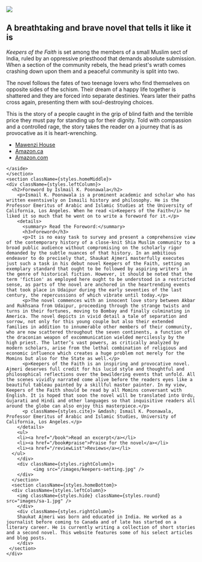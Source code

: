 
  <div className={styles.wrapper}> 
<section className={styles.homeIntro}>          
    <div className={styles.leftColumn}>       
      <img src="/images/keepers-front-standing.jpg" />     
    </div>
    <aside className={styles.rightColumn}>
      <h2 className={styles.bannerHeading}>A breathtaking and brave novel that tells it like it is</h2>
      <p><em>Keepers of the Faith</em> is set among the members of a small Muslim sect of India, ruled by an oppressive priesthood that demands absolute submission. When a section of the community rebels, the head priest's wrath comes crashing down upon them and a peaceful community is split into two.</p>      
      <p>The novel follows the fates of two teenage lovers who find themselves on opposite sides of the schism. Their dream of a happy life together is shattered and they are forced into separate destinies. Years later their paths cross again, presenting them with soul-destroying choices.</p>
      <p>This is the story of a people caught in the grip of blind faith and the terrible price they must pay for standing up for their dignity. Told with compassion and a controlled rage, the story takes the reader on a journey that is as provocative as it is heart-wrenching.</p> 
          <ul className={styles.buttons}>
          <li><a className={styles.button} target="_blank" href="https://www.mawenzihouse.com/product/keepers-of-the-faith/">Mawenzi House</a></li> 
            <li><a className={styles.button} target="_blank" href="https://www.amazon.ca/Keepers-Faith-Shaukat-Ajmeri/dp/1988449960/ref=sr_1_1?keywords=shaukat+ajmeri&qid=1577406528&s=books&sr=1-1">Amazon.ca</a></li>
            <li><a className={styles.button} target="_blank" href="https://www.amazon.com/Keepers-Faith-Shaukat-Ajmeri/dp/1988449960/ref=sr_1_1?keywords=shaukat+ajmeri&qid=1577406528&s=books&sr=1-1">Amazon.com</a></li>
            </ul>
      
    </aside>
    </section>
    <section className={styles.homeMiddle}> 
    <div className={styles.leftColumn}>
      <h2>Foreword by Islmail K. Poonawala</h2>
        <p>Ismail K. Poonawala is a prominent academic and scholar who has written exentsively on Ismaili history and philosophy. He is the Professor Emeritus of Arabic and Islamic Studies at the University of California, Los Angeles. When he read <i>Keepers of the Faith</i> he liked it so much that he went on to write a foreword for it.</p>      
        <details>
          <summary> Read the Foreword:</summary>
          <h3>Foreword</h3>
          <p>It is no easy task to survey and present a comprehensive view of the contemporary history of a close-knit Shia Muslim community to a broad public audience without compromising on the scholarly rigor demanded by the subtle nuances of that history. In an ambitious endeavor to do precisely that, Shaukat Ajmeri masterfully executes just such a task in his debut novel Keepers of the Faith, setting an exemplary standard that ought to be followed by aspiring writers in the genre of historical fiction. However, it should be noted that the term 'fiction' as employed here ought to be understood in a restricted sense, as parts of the novel are anchored in the heartrending events that took place in Udaipur during the early seventies of the last century, the repercussions of which vibrate until today.</p>
          <p>The novel commences with an innocent love story between Akbar and Rukhsana from Udaipur, proceeding through the strange twists and turns in their fortunes, moving to Bombay and finally culminating in America. The novel depicts in vivid detail a tale of separation and sorrow, not only for this young couple but also their extended families in addition to innumerable other members of their community, who are now scattered throughout the seven continents, a function of the draconian weapon of excommunication wielded mercilessly by the high priest. The latter’s vast powers, as critically analyzed by modern scholars, arise from the lethal combination of religious and economic influence which creates a huge problem not merely for the Momins but also for the State as well.</p>
          <p>Keepers of the Faith is an inspiring and provocative novel. Ajmeri deserves full credit for his lucid style and thoughtful and philosophical reflections over the bewildering events that unfold. All the scenes vividly narrated come alive before the readers eyes like a beautiful tableau painted by a skillful master painter. In my view, Keepers of the Faith should be read by all Momins conversant with English. It is hoped that soon the novel will be translated into Urdu, Gujarati and Hindi and other languages so that inquisitive readers all around the globe can also enjoy this masterpiece.</p>
          <p className={styles.cite}> &mdash; Ismail K. Poonawala, Professor Emeritus of Arabic and Islamic Studies, University of California, Los Angeles.</p>
        </details>
        <ul>
        <li><a href="/book">Read an excerpt</a></li>
        <li><a href="/book#praise">Praise for the novel</a></li>
        <li><a href="/reviewList">Reviews</a></li>
      </ul>
        </div>
        <div className={styles.rightColumn}>
              <img src="/images/keepers-setting.jpg" />     
        </div>
      </section>
      <section className={styles.homeBottom}>
      <div className={styles.leftColumn}>
        <img className={styles.hide} className={styles.round} src="images/sa-1.jpg" />
        </div>
        <div className={styles.rightColumn}>
        Shaukat Ajmeri was born and educated in India. He worked as a journalist before coming to Canada and of late has started on a literary career. He is currently writing a collection of short stories and a second novel. This website features some of his select articles and blog posts.
        </div>
     </section> 
    </div>



